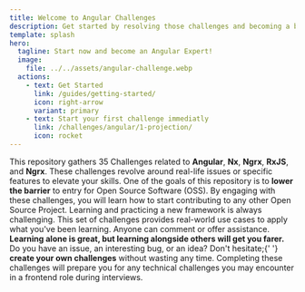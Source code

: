 ```yaml
---
title: Welcome to Angular Challenges
description: Get started by resolving those challenges and becoming a better Angular FrontEnd engineer.
template: splash
hero:
  tagline: Start now and become an Angular Expert!
  image:
    file: ../../assets/angular-challenge.webp
  actions:
    - text: Get Started
      link: /guides/getting-started/
      icon: right-arrow
      variant: primary
    - text: Start your first challenge immediatly
      link: /challenges/angular/1-projection/
      icon: rocket
---
```



<CardGrid>
<Card title="35 Challenges">
    This repository gathers 35 Challenges related to <b>Angular</b>, <b>Nx</b>, <b>Ngrx</b>, <b>RxJS</b>, and <b>Ngrx</b>. 
    These challenges revolve around real-life issues or specific features to elevate your skills.
</Card>

<Card title="Become an OSS Maintainer">
  One of the goals of this repository is to <b>lower the barrier</b> to entry
  for Open Source Software (OSS). By engaging with these challenges, you will
  learn how to start contributing to any other Open Source Project.
</Card>

<Card title="Learn Alongside Others">
  Learning and practicing a new framework is always challenging. This set of
  challenges provides real-world use cases to apply what you've been learning.
  Anyone can comment or offer assistance.
  <b>
    Learning alone is great, but learning alongside others will get you farer.
  </b>
</Card>

<Card title="Contribute">
  Do you have an issue, an interesting bug, or an idea? Don't hesitate;{' '}
  <b>create your own challenges</b> without wasting any time.
</Card>

<Card title="Prepare Yourself for Interviews">
    Completing these challenges will prepare you for any technical challenges you may encounter in a frontend role during interviews.
</Card>
</CardGrid>
